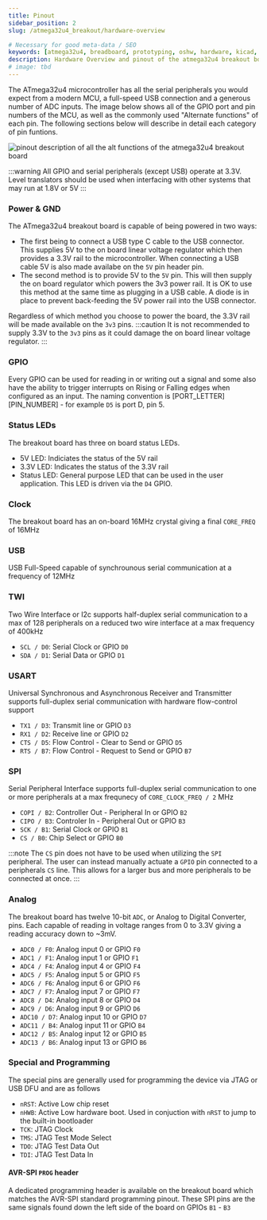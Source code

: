```yaml
---
title: Pinout
sidebar_position: 2
slug: /atmega32u4_breakout/hardware-overview

# Necessary for good meta-data / SEO
keywords: [atmega32u4, breadboard, prototyping, oshw, hardware, kicad, debugging, avr]
description: Hardware Overview and pinout of the atmega32u4 breakout board by everyday⚡dev
# image: tbd
---
```


The ATmega32u4 microcontroller has all the serial peripherals you would expect from a modern MCU, a full-speed USB connection and a generous number of ADC inputs. The image below shows all of the GPIO port and
pin numbers of the MCU, as well as the commonly used "Alternate functions" of each pin. The following sections below will describe in detail each category of pin funtions.

![pinout description of all the alt functions of the atmega32u4 breakout board](atmega32u4_breakout_pinout.png)

:::warning
All GPIO and serial peripherals (except USB) operate at 3.3V. Level translators should be used when interfacing with other systems that may run at 1.8V or 5V
:::


### Power & GND
The ATmega32u4 breakout board is capable of being powered in two ways:
- The first being to connect a USB type C cable to the USB connector. This supplies 5V to the on board linear voltage regulator which
then provides a 3.3V rail to the microcontroller. When connecting a USB cable 5V is also made availabe on the ```5V``` pin header pin.
- The second method is to provide 5V to the ```5V``` pin. This will then supply the on board regulator which powers the 3v3 power rail. It is OK to use this method at the same time as
plugging in a USB cable. A diode is in place to prevent back-feeding the 5V power rail into the USB connector.

Regardless of which method you choose to power the board, the 3.3V rail will be made available on the ```3v3``` pins.
:::caution
It is not recommended to supply 3.3V to the ```3v3``` pins as it could damage the on board linear voltage regulator.
:::

### GPIO
Every GPIO can be used for reading in or writing out a signal and some also have the ability to trigger interrupts on Rising or Falling edges when configured as an input.
The naming convention is [PORT_LETTER][PIN_NUMBER] - for example ```D5``` is port D, pin 5.

### Status LEDs
The breakout board has three on board status LEDs.
- 5V LED: Indiciates the status of the 5V rail
- 3.3V LED: Indicates the status of the 3.3V rail
- Status LED: General purpose LED that can be used in the user application. This LED is driven via the ```D4``` GPIO.

### Clock
The breakout board has an on-board 16MHz crystal giving a final ```CORE_FREQ``` of 16MHz

### USB
USB Full-Speed capable of synchrounous serial communication at a frequency of 12MHz

### TWI
Two Wire Interface or I2c supports half-duplex serial communication to a max of 128 peripherals on a reduced two wire interface at a max frequency of 400kHz
- ```SCL / D0```: Serial Clock or GPIO ```D0```
- ```SDA / D1```: Serial Data or GPIO ```D1```

### USART
Universal Synchronous and Asynchronous Receiver and Transmitter supports full-duplex serial communication with hardware flow-control support
- ```TX1 / D3```: Transmit line or GPIO ```D3```
- ```RX1 / D2```: Receive line or GPIO ```D2```
- ```CTS / D5```: Flow Control - Clear to Send or GPIO ```D5```
- ```RTS / B7```: Flow Control - Request to Send or GPIO ```B7```

### SPI
Serial Peripheral Interface supports full-duplex serial communication to one or more peripherals at a max frequnecy of ```CORE_CLOCK_FREQ / 2``` MHz
- ```COPI / B2```: Controller Out - Peripheral In or GPIO ```B2```
- ```CIPO / B3```: Controler In - Peripheral Out or GPIO ```B3```
- ```SCK / B1```: Serial Clock or GPIO ```B1```
- ```CS / B0```: Chip Select or GPIO ```B0```

:::note
The ```CS``` pin does not have to be used when utilizing the ```SPI``` peripheral. The user can instead manually actuate a ```GPIO``` pin connected to a peripherals ```CS``` line.
This allows for a larger bus and more peripherals to be connected at once.
:::

### Analog
The breakout board has twelve 10-bit ```ADC```, or Analog to Digital Converter, pins. Each capable of reading in voltage ranges from 0 to 3.3V giving a reading accuracy down to ~3mV.
- ```ADC0 / F0```: Analog input 0 or GPIO ```F0```
- ```ADC1 / F1```: Analog input 1 or GPIO ```F1```
- ```ADC4 / F4```: Analog input 4 or GPIO ```F4```
- ```ADC5 / F5```: Analog input 5 or GPIO ```F5```
- ```ADC6 / F6```: Analog input 6 or GPIO ```F6```
- ```ADC7 / F7```: Analog input 7 or GPIO ```F7```
- ```ADC8 / D4```: Analog input 8 or GPIO ```D4```
- ```ADC9 / D6```: Analog input 9 or GPIO ```D6```
- ```ADC10 / D7```: Analog input 10 or GPIO ```D7```
- ```ADC11 / B4```: Analog input 11 or GPIO ```B4```
- ```ADC12 / B5```: Analog input 12 or GPIO ```B5```
- ```ADC13 / B6```: Analog input 13 or GPIO ```B6```

### Special and Programming
The special pins are generally used for programming the device via JTAG or USB DFU and are as follows
- ```nRST```: Active Low chip reset
- ```nHWB```: Active Low hardware boot. Used in conjuction with ```nRST``` to jump to the built-in bootloader
- ```TCK```: JTAG Clock
- ```TMS```: JTAG Test Mode Select
- ```TDO```: JTAG Test Data Out
- ```TDI```: JTAG Test Data In

#### AVR-SPI ```PROG``` header
A dedicated programming header is available on the breakout board which matches the AVR-SPI standard programming pinout. These SPI pins are the same signals
found down the left side of the board on GPIOs ```B1``` - ```B3```